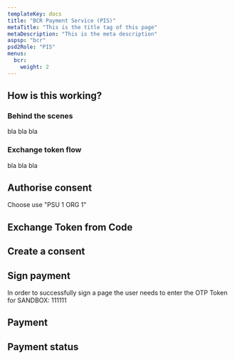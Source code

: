 ```yaml
---
templateKey: docs
title: "BCR Payment Service (PIS)"
metaTitle: "This is the title tag of this page"
metaDescription: "This is the meta description"
aspsp: "bcr"
psd2Role: "PIS"
menus:
  bcr: 
    weight: 2
---
```





## How is this working?
### Behind the scenes
bla bla bla

### Exchange token flow
bla bla bla


<step>

  ## Authorise consent

  Choose use "PSU 1 ORG 1"

  <AuthoriseStep/>
</step>
<step>

  ## Exchange Token from Code

  <CreateToken/>
</step>
  <step>

  ## Create a consent

  <StepInitiatePayment/>
  </step>
<step>

  ## Sign payment

  In order to successfully sign a page the user needs to enter the OTP Token for SANDBOX: 111111

  <SignPaymentStep/>
</step>
  <step>

  ## Payment

  <StepPayment/>
  </step>
  <step>

  ## Payment status

  <StepPaymentStatus/>
  </step>

